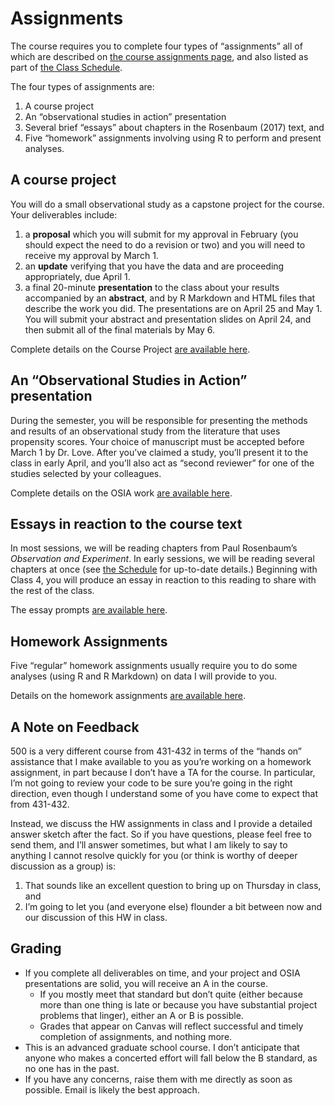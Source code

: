 # Assignments

The course requires you to complete four types of "assignments" all of which are described on [the course assignments page](https://github.com/THOMASELOVE/500-2018/tree/master/assignments), and also listed as part of [the Class Schedule](https://github.com/THOMASELOVE/500-2018/blob/master/SCHEDULE.md).

The four types of assignments are:

1. A course project
2. An "observational studies in action" presentation
3. Several brief "essays" about chapters in the Rosenbaum (2017) text, and
4. Five "homework" assignments involving using R to perform and present analyses.

## A course project

You will do a small observational study as a capstone project for the course. Your deliverables include:

1. a **proposal** which you will submit for my approval in February (you should expect the need to do a revision or two) and you will need to receive my approval by March 1.
2. an **update** verifying that you have the data and are proceeding appropriately, due April 1.
3. a final 20-minute **presentation** to the class about your results accompanied by an **abstract**, and by R Markdown and HTML files that describe the work you did. The presentations are on April 25 and May 1. You will submit your abstract and presentation slides on April 24, and then submit all of the final materials by May 6.

Complete details on the Course Project [are available here](https://github.com/THOMASELOVE/2019-500/tree/master/projects).

## An "Observational Studies in Action" presentation

During the semester, you will be responsible for presenting the methods and results of an observational study from the literature that uses propensity scores. Your choice of manuscript must be accepted before March 1 by Dr. Love. After you've claimed a study, you'll present it to the class in early April, and you'll also act as "second reviewer" for one of the studies selected by your colleagues.

Complete details on the OSIA work [are available here](https://github.com/THOMASELOVE/2019-500/tree/master/assignments/OSIA).

## Essays in reaction to the course text

In most sessions, we will be reading chapters from Paul Rosenbaum's *Observation and Experiment*. In early sessions, we will be reading several chapters at once (see [the Schedule](https://github.com/THOMASELOVE/2019-500/blob/master/SCHEDULE.md) for up-to-date details.) Beginning with Class 4, you will produce an essay in reaction to this reading to share with the rest of the class. 

The essay prompts [are available here](https://github.com/THOMASELOVE/2019-500/blob/master/assignments/essayprompts.md).

## Homework Assignments

Five "regular" homework assignments usually require you to do some analyses (using R and R Markdown) on data I will provide to you. 

Details on the homework assignments [are available here](https://github.com/THOMASELOVE/2019-500/tree/master/assignments).

## A Note on Feedback

500 is a very different course from 431-432 in terms of the "hands on" assistance that I make available to you as you're working on a homework assignment, in part because I don't have a TA for the course. In particular, I'm not going to review your code to be sure you're going in the right direction, even though I understand some of you have come to expect that from 431-432.

Instead, we discuss the HW assignments in class and I provide a detailed answer sketch after the fact. So if you have questions, please feel free to send them, and I'll answer sometimes, but what I am likely to say to anything I cannot resolve quickly for you (or think is worthy of deeper discussion as a group) is: 

1. That sounds like an excellent question to bring up on Thursday in class, and 
2. I'm going to let you (and everyone else) flounder a bit between now and our discussion of this HW in class.

## Grading

- If you complete all deliverables on time, and your project and OSIA presentations are solid, you will receive an A in the course.
    - If you mostly meet that standard but don't quite (either because more than one thing is late or because you have substantial project problems that linger), either an A or B is possible.
    - Grades that appear on Canvas will reflect successful and timely completion of assignments, and nothing more.
- This is an advanced graduate school course. I don't anticipate that anyone who makes a concerted effort will fall below the B standard, as no one has in the past. 
- If you have any concerns, raise them with me directly as soon as possible. Email is likely the best approach.

